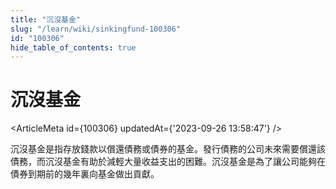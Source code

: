 ```yaml
---
title: "沉沒基金"
slug: "/learn/wiki/sinkingfund-100306"
id: "100306"
hide_table_of_contents: true
---
```



# 沉沒基金

<ArticleMeta id={100306} updatedAt={'2023-09-26 13:58:47'} />
<div className='border-solid border-b border-t-0 my-4 border-[var(--ifm-color-gray-300)]' />

沉沒基金是指存放錢款以償還債務或債券的基金。發行債務的公司未來需要償還該債務，而沉沒基金有助於減輕大量收益支出的困難。沉沒基金是為了讓公司能夠在債券到期前的幾年裏向基金做出貢獻。
